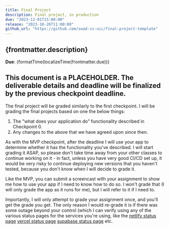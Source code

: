 ```yaml
---
title: Final Project
description: Final project, in production
due: "2023-12-01T15:00:00"
release: "2023-10-26T11:00:00"
github_url: "https://github.com/swad-cs-uic/final-project-template"
---
```



## {frontmatter.description}

**Due**: {formatTime(localizeTime(frontmatter.due))}

## This document is a PLACEHOLDER. The deliverable details and deadline will be finalized by the previous checkpoint deadline.

The final project will be graded similarly to the first checkpoint. I will be grading the final projects based on one the below things:

1. The "what does your application do" functionality described in Checkpoint 0.
2. Any changes to the above that we have agreed upon since then.

As with the MVP checkpoint, after the deadline I will use your app to determine
whether it has the functionality you've described. I will start grading it ASAP,
so please don't take time away from your other classes to continue working on it -
in fact, unless you have very good CI/CD set up, it would be very risky to
continue deploying new versions that you haven't tested, because you don't know
when I will decide to grade it.

Like the MVP, you can submit a screencast with your assignment to show me how to
use your app if I need to know how to do so. I won't grade that (I will only
grade the app as it runs for me), but I will refer to it if I need to.

Importantly, I will only attempt to grade your assignment once, and you'll get
the grade you get. The only reason I would re-grade it is if there was some
outage beyond your control (which I can verify using any of the various status
pages for the services you're using, like the [netlify status
page](https://www.netlifystatus.com/) [vercel status
page](https://www.vercel-status.com/) [supabase status
page](https://status.supabase.com/) etc.
